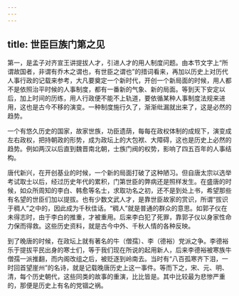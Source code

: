 ```yaml
---
---
---
```

title: 世臣巨族门第之见
---




第一，是孟子对齐宣王讲提拔人才，引进人才的用人制度问题。由本节文字上“所谓故国者，非谓有乔木之谓也，有世臣之谓也”的措词看来，再加以历史上对历代人事行政的记载来参考，大凡要奠定一个新时代，开创一个新局面的时候，用人都不是依照治平时候的人事制度，都有一番新的气象、新的局面。等到天下安定以后，加上时间的历练，用人行政便不能不上轨道，要依循某种人事制度法规来进用，这也是古今不移的演变。一种制度施行久了，渐渐纰漏就出来了，这是必然的趋势。

一个有悠久历史的国家，故家世族，功臣遗荫，每每在政权体制的成规下，演变成左右政权，把持朝政的形势，成为政坛上的大包袱、大障碍，这也是历史上必然的趋势。例如两汉以后直到魏晋南北朝，士族门阀的权势，影响了四五百年的人事结构。

唐代新兴，在开创基业的时候，一个新的局面打破了这种陋习。但自唐太宗以选举考试取士以后，经过历史年代的累积，门第世臣的弊病还是照样发生。在盛唐的时候，如众所周知的李白、韩愈等名士，求取功名之初，还不是到处上书，希望那些有名望的世臣们加以提拔。也有少数文武人才，是靠世臣故家的赏识，所谓“拔识于稠人”之中的，因此成为千秋佳话。“稠人”就是普通的群众的意思。如郭子仪在未得志时，由于李白的推重，才被重用。后来李白犯了死罪，靠郭子仪以身家性命力保而得救。这些历史资料，就是古今中外、千秋人情的各种反映。

到了晚唐的时候，在政坛上就有著名的牛（僧孺）、李（德裕）党派之争。李德裕乐于提拔平民出身的寒士们，等于我们现在所说的起用新人，后来李德裕被寒族牛僧孺一派推翻，而内阁改组之后，被贬逐到岭南去。当时有“八百孤寒齐下泪，一时回首望崖州”的名诗，就是记载晚唐历史上这一事件。等而下之，宋、元、明、清，每个历史朝代，这些同类的故事的重演，比比皆是。其中比较最为悲惨严重的，那便是历史上有名的党锢之祸。